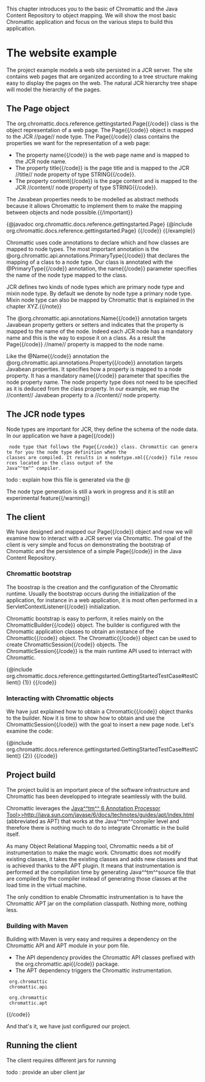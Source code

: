 This chapter introduces you to the basic of Chromattic and the Java Content Repository to object mapping. We will show
the most basic Chromattic application and focus on the various steps to build this application.

= The website example =

The project example models a web site persisted in a JCR server. The site contains web pages that are organized
according to a tree structure making easy to display the pages on the web. The natural JCR hierarchy tree shape
will model the hierarchy of the pages.

== The Page object ==

The {{code}}org.chromattic.docs.reference.gettingstarted.Page{{/code}} class is the object representation of a web page.
The {{code}}Page{{/code}} object is mapped to the JCR //page// node type. The {{code}}Page{{/code}} class contains
the properties we want for the representation of a web page:

* The property {{code}}name{{/code}} is the web page name and is mapped to the JCR node name.
* The property {{code}}title{{/code}} is the page title and is mapped to the JCR //title// node property of type {{code}}STRING{{/code}}.
* The property {{code}}content{{/code}} is the page content and is mapped to the JCR //content// node property of type {{code}}STRING{{/code}}.

{{important}}The Javabean properties needs to be modelled as abstract methods because it allows Chromattic to implement them to make
the mapping between objects and node possible.{{/important}}

{{example title="The Page class"}}
{{code language=java}}
{@javadoc org.chromattic.docs.reference.gettingstarted.Page}
{@include org.chromattic.docs.reference.gettingstarted.Page}
{{/code}}
{{/example}}

Chromattic uses code annotations to declare which and how classes are mapped to node types. The most important annotation
is the {{code}}@org.chromattic.api.annotations.PrimaryType{{/code}} that declares the mapping of a class to a
node type. Our class is annotated with the {{code}}@PrimaryType{{/code}} annotation, the {{code}}name{{/code}} parameter
specifies the name of the node type mapped to the class.

{{note}}JCR defines two kinds of node types which are primary node type and mixin node type. By default we
denote by node type a primary node type. Mixin node type can also be mapped by Chromattic that is explained in
the chapter XYZ.{{/note}}

The {{code}}@org.chromattic.api.annotations.Name{{/code}} annotation targets Javabean property getters or setters and
indicates that the property is mapped to the name of the node. Indeed each JCR node has a mandatory name and this is the
way to expose it on a class. As a result the {{code}}Page{{/code}} //name// property is mapped to the node name.

Like the {{code}}@Name{{/code}} annotation the {{code}}@org.chromattic.api.annotations.Property{{/code}} annotation
targets Javabean properties. It specifies how a property is mapped to a node property. It has a mandatory
{{code}}name{{/code}} parameter that specifies the node property name. The node property type does not need to be
specified as it is deduced from the class property. In our example, we map the //content// Javabean property to
a //content// node property.

== The JCR node types ==

Node types are important for JCR, they define the schema of the node data. In our application we have a {{code}}page{{/code}}
  node type that follows the {{code}}Page{{/code}} class. Chromattic can generate for you the node type definition when the
 classes are compiled. It results in a {{code}}nodetype.xml{{/code}} file resources located in the class output of the
 Java^^tm^^ compiler.

todo : explain how this file is generated via the @

{{warning}}The node type generation is still a work in progress and it is still an experimental feature{{/warning}}

== The client ==

We have designed and mapped our {{code}}Page{{/code}} object and now we will examine how to interact with a JCR server
via Chromattic. The goal of the client is very simple and focus on demonstrating the bootstrap of Chromattic and the
persistence of a simple {{code}}Page{{/code}} in the Java Content Repository.

=== Chromattic bootstrap ===

The boostrap is the creation and the configuration of the Chromattic runtime. Usually the bootstrap occurs during the
initialization of the application, for instance in a web application, it is most often performed in a
{{code}}ServletContextListener{{/code}} initialization.

Chromattic bootstrap is easy to perform, it relies mainly on the {{code}}ChromatticBuilder{{/code}} object. The builder
is configured with the Chromattic application classes to obtain an instance of the {{code}}Chromattic{{/code}} object. The
{{code}}Chromattic{{/code}} object can be used to create {{code}}ChromatticSession{{/code}} objects. The
{{code}}ChromatticSession{{/code}} is the main runtime API used to interract with Chromattic.

{{code language=java}}
{@include org.chromattic.docs.reference.gettingstarted.GettingStartedTestCase#testClient() {1}}
{{/code}}

=== Interacting with Chromattic objects ===

We have just explained how to obtain a {{code}}Chromattic{{/code}} object thanks to the builder.
Now it is time to show how to obtain and use the {{code}}ChromatticSession{{/code}} with the goal to insert a
new page node. Let's examine the code:

{{code language=java}}
{@include org.chromattic.docs.reference.gettingstarted.GettingStartedTestCase#testClient() {2}}
{{/code}}

== Project build ==

The project build is an important piece of the software infrastructure and Chromattic has been developped to integrate
seamlessly with the build.

Chromattic leverages the [[Java^^tm^^ 6 Annotation Processor Tool>>http://java.sun.com/javase/6/docs/technotes/guides/apt/index.html]]
(abbreviated as APT) that works at the Java^^tm^^compiler level and therefore there is nothing much to do to integrate
Chromattic in the build itself.

As many Object Relational Mapping tool, Chromattic needs a bit of instrumentation to make the magic work.
Chromattic does not modify existing classes, it takes the existing classes and adds new classes and that is achieved thanks
to the APT plugin. It means that instrumentation is performed at the compilation time by generating Java^^tm^^source file
that are compiled by the compiler instead of generating those classes at the load time in the virtual machine.

The only condition to enable Chromattic instrumentation is to have the Chromattic APT jar on the compilation classpath.
Nothing more, nothing less.

=== Building with Maven ===

Building with Maven is very easy and requires a dependency on the Chromattic API and APT module in your pom file.

* The API dependency provides the Chromattic API classes prefixed with the {{code}}org.chromattic.api{{/code}} package.
* The APT dependency triggers the Chromattic instrumentation.

{{code language=XML}}<dependency>
  <groupId>org.chromattic</groupId>
  <artifactId>chromattic.api</artifactId>
</dependency>
<dependency>
  <groupId>org.chromattic</groupId>
  <artifactId>chromattic.apt</artifactId>
</dependency>{{/code}}

And that's it, we have just configured our project.

== Running the client ==

The client requires different jars for running

todo : provide an uber client jar